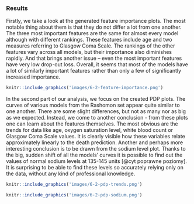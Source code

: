 ### Results 

 

Firstly, we take a look at the generated feature importance plots. The most notable thing about them is that they do not differ a lot from one another. The three most important features are the same for almost every model although with different rankings. These features include age and two measures referring to Glasgow Coma Scale. The rankings of the other features vary across all models, but their importance also diminishes rapidly. And that brings another issue – even the most important features have very low drop-out loss. Overall, it seems that most of the models have a lot of similarly important features rather than only a few of significantly increased importance. 

 

```{r feature-importance, fig.align="center", echo=FALSE, fig.cap='Top 10 features ranked by importance for various models.'} 

knitr::include_graphics('images/6-2-feature-importance.png') 

``` 

 

In the second part of our analysis, we focus on the created PDP plots. The curves of various models from the Rashomon set appear quite similar to one another. There are some slight differences, but not as many nor as big as we expected. Instead, we come to another conclusion - from these plots one can learn about the features themselves. The most obvious are the trends for data like age, oxygen saturation level, white blood count or Glasgow Coma Scale values. It is clearly visible how these variables relate approximately linearly to the death prediction. Another and perhaps more interesting conclusion is to be drawn from the sodium level plot. Thanks to the big, sudden shift of all the models’ curves it is possible to find out the values of normal sodium levels at 135-145 units [@cyt poprawne poziomy]. It is surprising to be able to find these levels so accurately relying only on the data, without any kind of professional knowledge. 

 

```{r pdp-trends, fig.align="center", echo=FALSE, fig.cap='Visible trends relating to death prediction in selected features.'}  

knitr::include_graphics('images/6-2-pdp-trends.png')  

``` 

 

```{r pdp-sodium, fig.align="center", echo=FALSE, fig.cap='Clearly visible sodium levels with lowest predictions are actualy normal blood sodium levels.'} 

knitr::include_graphics('images/6-2-pdp-sodium.png')

``` 

 
